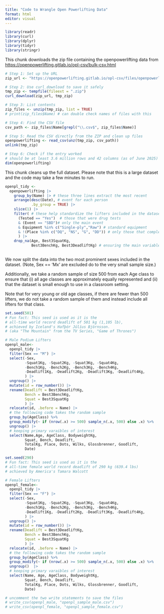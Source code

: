 ```yaml
---
title: "Code to Wrangle Open Powerlifting Data"
format: html
editor: visual
---
```


```r
library(readr)
library(curl)
library(dplyr)
library(tidyr)
library(stringr)
```


This chunk downloads the zip file containing the openpowerlifting data from <https://openpowerlifting.gitlab.io/opl-csv/bulk-csv.html>


```r
# Step 1: Set up the URL
zip_url <- "https://openpowerlifting.gitlab.io/opl-csv/files/openpowerlifting-latest.zip"

# Step 2: Use curl_download to save it safely
tmp_zip <- tempfile(fileext = ".zip")
curl_download(zip_url, tmp_zip)

# Step 3: List contents
zip_files <- unzip(tmp_zip, list = TRUE)
# print(zip_files$Name) # can double check names of files with this

# Step 4: Find the CSV file
csv_path <- zip_files$Name[grepl("\\.csv$", zip_files$Name)]

# Step 5: Read the CSV directly from the ZIP and clean up files
openpowerlifting <- read_csv(unz(tmp_zip, csv_path))
unlink(tmp_zip)

# Step 6: Check if the entry worked
# should be at least 3.6 million rows and 42 columns (as of June 2025)
dim(openpowerlifting)

```

This chunk cleans up the full dataset. Please note that this is a large dataset and the code may take a few minutes to run.


```r
openpl_tidy <-
  openpowerlifting |>
    group_by(Name) |> # these three lines extract the most recent
    arrange(desc(Date), # event for each person
            .by_group = TRUE) |>
    slice(1) |>
    filter( # these help standardize the lifters included in the dataset
      (Tested == "Yes")  # those that were drug tests
      & (Event == "SBD")# only the main event
      & Equipment %in% c("Single-ply","Raw") # standard equipment
      & !(Place %in% c("DQ", "NS", "G", "DD")) # only those that completed their lifts
      ) |>
    drop_na(Age, Best3SquatKg, 
            Best3BenchKg, Best3DeadliftKg) # ensuring the main variables are complete cases
    
```

We now split the data into the two most prominent sexes included in the dataset. (Note, Sex == 'Mx' are excluded do to the very small sample size.)

Additionally, we take a random sample of size 500 from each Age class to ensure that (i) all age classes are approximately equally represented and (ii) that the dataset is small enough to use in a classroom setting.

Note that for very young or old age classes, if there are fewer than 500 lifters, we do not take a random sample of them and instead include all lifters for that class.

```r
set.seed(501) 
# Fun fact: This seed is used as it is the 
# all-time world record deadlift of 501 kg (1,105 lb), 
# achieved by Iceland's Hafþór Júlíus Björnsson.
# (aka "The Mountain" from the TV Series, "Game of Thrones")

# Male Podium Lifters
openpl_male<-
  openpl_tidy |>
  filter(Sex == "M") |>
  select(-Sex,
         -Squat1Kg, -Squat2Kg, -Squat3Kg, -Squat4Kg,
         -Bench1Kg, -Bench2Kg, -Bench3Kg, -Bench4Kg,
         -Deadlift1Kg, -Deadlift2Kg, -Deadlift3Kg, -Deadlift4Kg,
         ) |>
  ungroup() |>
  mutate(id = row_number()) |>
  rename(Deadlift = Best3DeadliftKg,
         Bench = Best3BenchKg,
         Squat = Best3SquatKg
         ) |>
  relocate(id, .before = Name) |>
  # the following code takes the random sample
  group_by(AgeClass) %>%
  group_modify(~ if (nrow(.x) >= 500) sample_n(.x, 500) else .x) %>%
  ungroup() |>
  # keeping primary varaibles of interest
  select(Name,Age, AgeClass, BodyweightKg, 
         Squat, Bench, Deadlift, 
         TotalKg, Place, Dots, Wilks, Glossbrenner, Goodlift,
         Date)
```

```r
set.seed(290) 
# Fun fact: This seed is used as it is the 
# all-time female world record deadlift of 290 kg (639.4 lbs)
# achieved by America's Tamara Walcott

# Female Lifters
openpl_female<-
  openpl_tidy |>
  filter(Sex == "F") |>
  select(-Sex,
         -Squat1Kg, -Squat2Kg, -Squat3Kg, -Squat4Kg,
         -Bench1Kg, -Bench2Kg, -Bench3Kg, -Bench4Kg,
         -Deadlift1Kg, -Deadlift2Kg, -Deadlift3Kg, -Deadlift4Kg,
         ) |>
  ungroup() |>
  mutate(id = row_number()) |>
  rename(Deadlift = Best3DeadliftKg,
         Bench = Best3BenchKg,
         Squat = Best3SquatKg
         ) |>
  relocate(id, .before = Name) |>
  # the following code takes the random sample
  group_by(AgeClass) %>%
  group_modify(~ if (nrow(.x) >= 500) sample_n(.x, 500) else .x) %>%
  ungroup()  |>
  # keeping primary varaibles of interest
  select(Name, Age, AgeClass, BodyweightKg, 
         Squat, Bench, Deadlift, 
         TotalKg, Place, Dots, Wilks, Glossbrenner, Goodlift,
         Date)

```

```r
# uncomment the two write statements to save the files
# write_csv(openpl_male, "openpl_sample_male.csv")
# write_csv(openpl_female, "openpl_sample_female.csv")
```
